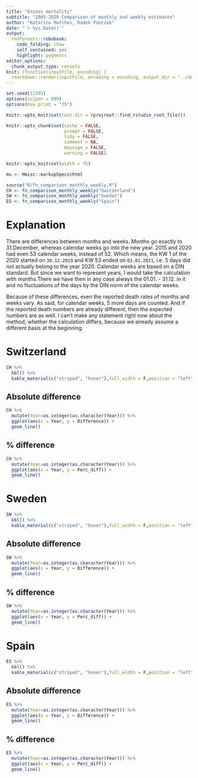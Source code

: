 ```yaml
---
title: "Excess mortality"
subtitle: "2005-2020 Comparison of monthly and weekly estimates"
author: "Katarina Matthes, Radek Panczak"
date: "`r Sys.Date()`"
output:
  rmdformats::robobook:
    code_folding: show
    self_contained: yes
    highlight: pygments
editor_options: 
  chunk_output_type: console
knit: (function(inputFile, encoding) {
  rmarkdown::render(inputFile, encoding = encoding, output_dir = "../docs") })
---
```


<!-- ----------------------------------------------------- -->

```r
set.seed(12345)
options(scipen = 999)
options(max.print = "75")
```

```r
knitr::opts_knit$set(root.dir = rprojroot::find_rstudio_root_file())

knitr::opts_chunk$set(cache = FALSE,
                      prompt = FALSE,
                      tidy = FALSE,
                      comment = NA,
                      message = FALSE,
                      warning = FALSE)

knitr::opts_knit$set(width = 75)

mu <- Hmisc::markupSpecs$html
```

<!-- ----------------------------------------------------- -->

```r
source("R/fn_comparison_monthly_weekly.R")
CH <- fn_comparison_monthly_weekly("Switzerland")
SW <- fn_comparison_monthly_weekly("Sweden")
ES <- fn_comparison_monthly_weekly("Spain")
```
# Explanation

There are differences between months and weeks. Months go exactly to 31.December, whereas calendar weeks go into the new year. 2015 and 2020 had even 53 calendar weeks, instead of 52. Which means, the KW 1 of the 2020 started on `30.12.2019` and KW 53 ended on `03.01.2021`, i.e. 5 days did not actually belong to the year 2020. Calendar weeks are based on a DIN standard. But since we want to represent years, I would take the calculation with months.There we have then in any case always the 01.01. - 31.12. in it and no fluctuations of the days by the DIN norm of the calendar weeks.

Because of these differences, even the reported death rates of months and weeks vary. As said, for calendar weeks, 5 more days are counted. And if the reported death numbers are already different, then the expected numbers are as well. I can't make any statement right now about the method, whether the calculation differs, because we already assume a different basis at the beginning. 

# Switzerland {.tabset}

```r
CH %>%
  kbl() %>%
  kable_material(c("striped", "hover"),full_width = F,position = "left")
```

## Absolute difference 

```r
CH %>% 
  mutate(Year=as.integer(as.character(Year))) %>%
  ggplot(aes(x = Year, y = Difference)) +
  geom_line()
```

## % difference 

```r
CH %>% 
  mutate(Year=as.integer(as.character(Year))) %>%
  ggplot(aes(x = Year, y = Perc_diff)) +
  geom_line()
```

# Sweden {.tabset}

```r
SW %>%
  kbl() %>%
  kable_material(c("striped", "hover"),full_width = F,position = "left")
```

## Absolute difference 

```r
SW %>% 
  mutate(Year=as.integer(as.character(Year))) %>%
  ggplot(aes(x = Year, y = Difference)) +
  geom_line()
```

## % difference 

```r
SW %>% 
  mutate(Year=as.integer(as.character(Year))) %>%
  ggplot(aes(x = Year, y = Perc_diff)) +
  geom_line()
```

# Spain {.tabset}

```r
ES %>%
  kbl() %>%
  kable_material(c("striped", "hover"),full_width = F,position = "left")
```

## Absolute difference 

```r
ES %>% 
  mutate(Year=as.integer(as.character(Year))) %>%
  ggplot(aes(x = Year, y = Difference)) +
  geom_line()
```

## % difference 

```r
ES %>% 
  mutate(Year=as.integer(as.character(Year))) %>%
  ggplot(aes(x = Year, y = Perc_diff)) +
  geom_line()
```